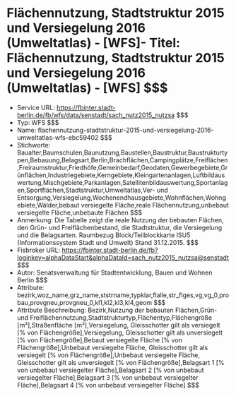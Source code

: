 # Flächennutzung, Stadtstruktur 2015 und Versiegelung 2016 (Umweltatlas) - [WFS]- Titel: Flächennutzung, Stadtstruktur 2015 und Versiegelung 2016 (Umweltatlas) - [WFS] $$$
- Service URL: https://fbinter.stadt-berlin.de/fb/wfs/data/senstadt/sach_nutz2015_nutzsa $$$
- Typ: WFS $$$
- Name: flachennutzung-stadtstruktur-2015-und-versiegelung-2016-umweltatlas-wfs-ebc59402 $$$
- Stichworte: Baualter,Baumschulen,Baunutzung,Baustellen,Baustruktur,Baustrukturtypen,Bebauung,Belagsart,Berlin,Brachflächen,Campingplätze,Freiflächen,Freiraumstruktur,Friedhöfe,Gemeinbedarf,Geodaten,Gewerbegebiete,Grünflächen,Industriegebiete,Kerngebiete,Kleingartenanlagen,Luftbildauswertung,Mischgebiete,Parkanlagen,Satellitenbildauswertung,Sportanlagen,Sportflächen,Stadtstruktur,Umweltatlas,Ver- und Entsorgung,Versiegelung,Wochenendhausgebiete,Wohnflächen,Wohngebiete,Wälder,bebaut versiegelte Fläche,reale Flächennutzung,unbebaut versiegelte Fläche,unbebaute Flächen $$$
- Anmerkung: Die Tabelle zeigt die reale Nutzung der bebauten Flächen, den Grün- und Freiflächenbestand, die Stadtstruktur, die Versiegelung und die Belagsarten.
Raumbezug Block/Teilblockkarte ISU5 (Informationssystem Stadt und Umwelt) Stand 31.12.2015. $$$
- Fisbroker URL: https://fbinter.stadt-berlin.de/fb?loginkey=alphaDataStart&alphaDataId=sach_nutz2015_nutzsa@senstadt $$$
- Autor: Senatsverwaltung für Stadtentwicklung, Bauen und Wohnen Berlin $$$
- Attribute: bezirk,woz_name,grz_name,ststrname,typklar,flalle,str_flges,vg,vg_0,probau,provgneu,provgneu_0,kl1,kl2,kl3,kl4,geom $$$
- Attribute Beschreibung: Bezirk,Nutzung der bebauten Flächen,Grün- und Freiflächennutzung,Stadtstrukturtyp,Flächentyp,Flächengröße [m²],Straßenfläche  [m²],Versiegelung, Gleisschotter gilt als versiegelt [% von Flächengröße],Versiegelung, Gleisschotter gilt als unversiegelt [% von Flächengröße],Bebaut versiegelte Fläche [% von Flächengröße],Unbebaut versiegelte Fläche, Gleisschotter gilt als versiegelt [% von Flächengröße],Unbebaut versiegelte Fläche, Gleisschotter gilt als unversiegelt [% von Flächengröße],Belagsart 1 [% von unbebaut versiegelter Fläche],Belagsart 2 [% von unbebaut versiegelter Fläche],Belagsart 3 [% von unbebaut versiegelter Fläche],Belagsart 4  [% von unbebaut versiegelter Fläche] $$$
